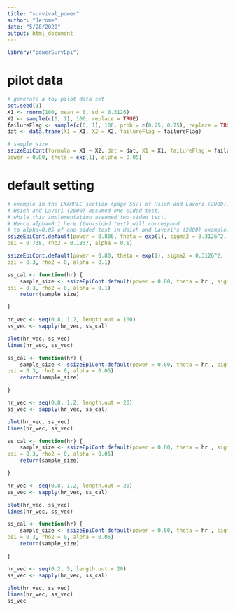 ```yaml
---
title: "survival_power"
author: "Jerome"
date: "5/28/2020"
output: html_document
---
```


```r
library("powerSurvEpi")
```

# pilot data 
```r
# generate a toy pilot data set
set.seed(1)
X1 <- rnorm(100, mean = 0, sd = 0.3126)
X2 <- sample(c(0, 1), 100, replace = TRUE)
failureFlag <- sample(c(0, 1), 100, prob = c(0.25, 0.75), replace = TRUE)
dat <- data.frame(X1 = X1, X2 = X2, failureFlag = failureFlag)

# sample size 
ssizeEpiCont(formula = X1 ~ X2, dat = dat, X1 = X1, failureFlag = failureFlag,
power = 0.80, theta = exp(1), alpha = 0.05)
```

# default setting 
```r
# example in the EXAMPLE section (page 557) of Hsieh and Lavori (2000).
# Hsieh and Lavori (2000) assumed one-sided test,
# while this implementation assumed two-sided test.
# Hence alpha=0.1 here (two-sided test) will correspond
# to alpha=0.05 of one-sided test in Hsieh and Lavori's (2000) example.
ssizeEpiCont.default(power = 0.806, theta = exp(1), sigma2 = 0.3126^2,
psi = 0.738, rho2 = 0.1837, alpha = 0.1)
```

```r
ssizeEpiCont.default(power = 0.80, theta = exp(1), sigma2 = 0.3126^2,
psi = 0.3, rho2 = 0, alpha = 0.1)
```

```r
ss_cal <- function(hr) {
    sample_size <- ssizeEpiCont.default(power = 0.80, theta = hr , sigma2 = 0.3126^2,
psi = 0.3, rho2 = 0, alpha = 0.1)
    return(sample_size)

}
```

```r
hr_vec <- seq(0.8, 1.2, length.out = 100)
ss_vec <- sapply(hr_vec, ss_cal)
```

```r
plot(hr_vec, ss_vec)
lines(hr_vec, ss_vec)
```

```r
ss_cal <- function(hr) {
    sample_size <- ssizeEpiCont.default(power = 0.80, theta = hr , sigma2 = 0.3126^2,
psi = 0.3, rho2 = 0, alpha = 0.05)
    return(sample_size)

}

hr_vec <- seq(0.8, 1.2, length.out = 20)
ss_vec <- sapply(hr_vec, ss_cal)

plot(hr_vec, ss_vec)
lines(hr_vec, ss_vec)
```

```r
ss_cal <- function(hr) {
    sample_size <- ssizeEpiCont.default(power = 0.80, theta = hr , sigma2 = 0.3126^2,
psi = 0.3, rho2 = 0, alpha = 0.05)
    return(sample_size)

}

hr_vec <- seq(0.8, 1.2, length.out = 20)
ss_vec <- sapply(hr_vec, ss_cal)

plot(hr_vec, ss_vec)
lines(hr_vec, ss_vec)
```

```r
ss_cal <- function(hr) {
    sample_size <- ssizeEpiCont.default(power = 0.80, theta = hr , sigma2 = 0.3126^2,
psi = 0.3, rho2 = 0, alpha = 0.05)
    return(sample_size)

}

hr_vec <- seq(0.2, 5, length.out = 20)
ss_vec <- sapply(hr_vec, ss_cal)

plot(hr_vec, ss_vec)
lines(hr_vec, ss_vec)
ss_vec
```

